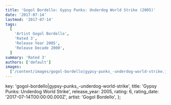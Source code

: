 ```yaml
---
title: 'Gogol Bordello: Gypsy Punks: Underdog World Strike (2005)'
date: '2017-07-14'
lastmod: '2017-07-14'
tags:
  [
    'Artist Gogol Bordello',
    'Rated 3',
    'Release Year 2005',
    'Release Decade 2000',
  ]
summary: 'Rated 3'
authors: ['default']
images:
  ['/content/images/gogol-bordello|gypsy-punks_-underdog-world-strike.jpg']
---
```


  key: 'gogol-bordello|gypsy-punks_-underdog-world-strike',
  title: 'Gypsy Punks: Underdog World Strike',
  release_year: 2005,
  rating: 6,
  rating_date: '2017-07-14T00:00:00.000Z',
  artist: 'Gogol Bordello',
};

<MusicRating data={data} />
